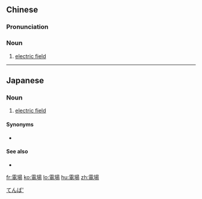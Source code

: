 {{also|电场}}
==Chinese==
{{zh-forms|s=电场}}

===Pronunciation===
{{zh-pron
|m=diàn場
|c=din6 coeng4
|mn=tiān-tiûⁿ
|cat=n
}}

===Noun===
{{zh-noun}}

# {{lb|zh|physics}} [[electric field]]

----

==Japanese==
{{ja-kanjitab|でん|ば|yomi=ok}}

===Noun===
{{ja-noun|でんば}}

# {{lb|ja|physics|sort=てんば'}} [[electric field]]

====Synonyms====
* {{l|ja|電界}}

====See also====
* {{l|ja|磁場}}

[[Category:ja:Electricity|てんば']]

[[fr:電場]]
[[ko:電場]]
[[lo:電場]]
[[hu:電場]]
[[zh:電場]]